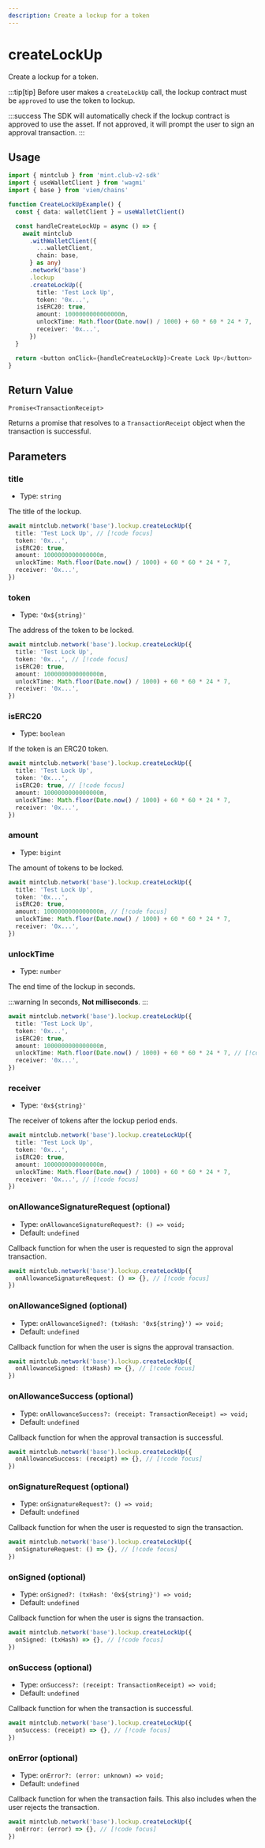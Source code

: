 ```yaml
---
description: Create a lockup for a token
---
```


# createLockUp

Create a lockup for a token.

:::tip[tip]
Before user makes a `createLockUp` call, the lockup contract must be `approved` to use the token to lockup.

:::success
The SDK will automatically check if the lockup contract is approved to use the asset. If not approved, it will prompt the user to sign an approval transaction.
:::

## Usage

```ts twoslash [example.ts]
import { mintclub } from 'mint.club-v2-sdk'
import { useWalletClient } from 'wagmi'
import { base } from 'viem/chains'

function CreateLockUpExample() {
  const { data: walletClient } = useWalletClient()

  const handleCreateLockUp = async () => {
    await mintclub
      .withWalletClient({
        ...walletClient,
        chain: base,
      } as any)
      .network('base')
      .lockup
      .createLockUp({
        title: 'Test Lock Up',
        token: '0x...',
        isERC20: true,
        amount: 1000000000000000n,
        unlockTime: Math.floor(Date.now() / 1000) + 60 * 60 * 24 * 7,
        receiver: '0x...',
      })
  }

  return <button onClick={handleCreateLockUp}>Create Lock Up</button>
}
```

## Return Value

`Promise<TransactionReceipt>`

Returns a promise that resolves to a `TransactionReceipt` object when the transaction is successful.

## Parameters

### title

- Type: `string`

The title of the lockup.

```ts
await mintclub.network('base').lockup.createLockUp({
  title: 'Test Lock Up', // [!code focus]
  token: '0x...',
  isERC20: true,
  amount: 1000000000000000n,
  unlockTime: Math.floor(Date.now() / 1000) + 60 * 60 * 24 * 7,
  receiver: '0x...',
})
```

### token

- Type: `'0x${string}'`

The address of the token to be locked.

```ts
await mintclub.network('base').lockup.createLockUp({
  title: 'Test Lock Up',
  token: '0x...', // [!code focus]
  isERC20: true,
  amount: 1000000000000000n,
  unlockTime: Math.floor(Date.now() / 1000) + 60 * 60 * 24 * 7,
  receiver: '0x...',
})
```

### isERC20

- Type: `boolean`

If the token is an ERC20 token.

```ts
await mintclub.network('base').lockup.createLockUp({
  title: 'Test Lock Up',
  token: '0x...',
  isERC20: true, // [!code focus]
  amount: 1000000000000000n,
  unlockTime: Math.floor(Date.now() / 1000) + 60 * 60 * 24 * 7,
  receiver: '0x...',
})
```

### amount

- Type: `bigint`

The amount of tokens to be locked.

```ts
await mintclub.network('base').lockup.createLockUp({
  title: 'Test Lock Up',
  token: '0x...',
  isERC20: true,
  amount: 1000000000000000n, // [!code focus]
  unlockTime: Math.floor(Date.now() / 1000) + 60 * 60 * 24 * 7,
  receiver: '0x...',
})
```

### unlockTime

- Type: `number`

The end time of the lockup in seconds.

:::warning
In seconds, **Not milliseconds**.
:::

```ts
await mintclub.network('base').lockup.createLockUp({
  title: 'Test Lock Up',
  token: '0x...',
  isERC20: true,
  amount: 1000000000000000n,
  unlockTime: Math.floor(Date.now() / 1000) + 60 * 60 * 24 * 7, // [!code focus]
  receiver: '0x...',
})
```

### receiver

- Type: `'0x${string}'`

The receiver of tokens after the lockup period ends.

```ts
await mintclub.network('base').lockup.createLockUp({
  title: 'Test Lock Up',
  token: '0x...',
  isERC20: true,
  amount: 1000000000000000n,
  unlockTime: Math.floor(Date.now() / 1000) + 60 * 60 * 24 * 7,
  receiver: '0x...', // [!code focus]
})
```

### onAllowanceSignatureRequest (optional)

- Type: `onAllowanceSignatureRequest?: () => void;`
- Default: `undefined`

Callback function for when the user is requested to sign the approval transaction.

```ts
await mintclub.network('base').lockup.createLockUp({
  onAllowanceSignatureRequest: () => {}, // [!code focus]
})
```

### onAllowanceSigned (optional)

- Type: `onAllowanceSigned?: (txHash: '0x${string}') => void;`
- Default: `undefined`

Callback function for when the user is signs the approval transaction.

```ts
await mintclub.network('base').lockup.createLockUp({
  onAllowanceSigned: (txHash) => {}, // [!code focus]
})
```

### onAllowanceSuccess (optional)

- Type: `onAllowanceSuccess?: (receipt: TransactionReceipt) => void;`
- Default: `undefined`

Callback function for when the approval transaction is successful.

```ts
await mintclub.network('base').lockup.createLockUp({
  onAllowanceSuccess: (receipt) => {}, // [!code focus]
})
```

### onSignatureRequest (optional)

- Type: `onSignatureRequest?: () => void;`
- Default: `undefined`

Callback function for when the user is requested to sign the transaction.

```ts
await mintclub.network('base').lockup.createLockUp({
  onSignatureRequest: () => {}, // [!code focus]
})
```

### onSigned (optional)

- Type: `onSigned?: (txHash: '0x${string}') => void;`
- Default: `undefined`

Callback function for when the user is signs the transaction.

```ts
await mintclub.network('base').lockup.createLockUp({
  onSigned: (txHash) => {}, // [!code focus]
})
```

### onSuccess (optional)

- Type: `onSuccess?: (receipt: TransactionReceipt) => void;`
- Default: `undefined`

Callback function for when the transaction is successful.

```ts
await mintclub.network('base').lockup.createLockUp({
  onSuccess: (receipt) => {}, // [!code focus]
})
```

### onError (optional)

- Type: `onError?: (error: unknown) => void;`
- Default: `undefined`

Callback function for when the transaction fails. This also includes when the user rejects the transaction.

```ts
await mintclub.network('base').lockup.createLockUp({
  onError: (error) => {}, // [!code focus]
})
```
